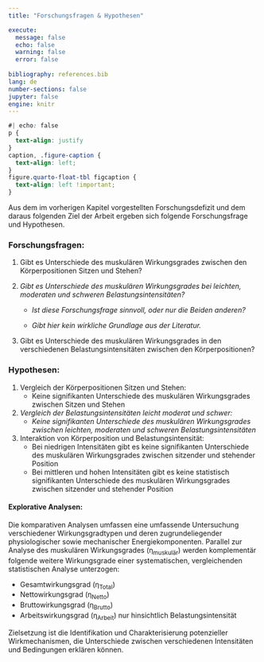 ```yaml
---
title: "Forschungsfragen & Hypothesen"

execute:
  message: false
  echo: false
  warning: false
  error: false
  
bibliography: references.bib
lang: de
number-sections: false  
jupyter: false
engine: knitr
---
```


```css
#| echo: false
p {
  text-align: justify
}
caption, .figure-caption {
  text-align: left;
}
figure.quarto-float-tbl figcaption {
  text-align: left !important;
}

```

Aus dem im vorherigen Kapitel vorgestellten Forschungsdefizit und dem daraus folgenden Ziel der Arbeit ergeben sich folgende Forschungsfrage und Hypothesen.

### Forschungsfragen:

1.  Gibt es Unterschiede des muskulären Wirkungsgrades zwischen den Körperpositionen Sitzen und Stehen?

2.  *Gibt es Unterschiede des muskulären Wirkungsgrades bei leichten, moderaten und schweren Belastungsintensitäten?*

    -   *Ist diese Forschungsfrage sinnvoll, oder nur die Beiden anderen?*

    -   *Gibt hier kein wirkliche Grundlage aus der Literatur.*

3.  Gibt es Unterschiede des muskulären Wirkungsgrades in den verschiedenen Belastungsintensitäten zwischen den Körperpositionen?

### Hypothesen:

1.  Vergleich der Körperpositionen Sitzen und Stehen:
    -   Keine signifikanten Unterschiede des muskulären Wirkungsgrades zwischen Sitzen und Stehen
2.  *Vergleich der Belastungsintensitäten leicht moderat und schwer:*
    -   *Keine signifikanten Unterschiede des muskulären Wirkungsgrades zwischen leichten, moderaten und schweren Belastungsintensitäten*
3.  Interaktion von Körperposition und Belastungsintensität:
    -   Bei niedrigen Intensitäten gibt es keine signifikanten Unterschiede des muskulären Wirkungsgrades zwischen sitzender und stehender Position
    -   Bei mittleren und hohen Intensitäten gibt es keine statistisch signifikanten Unterschiede des muskulären Wirkungsgrades zwischen sitzender und stehender Position

#### Explorative Analysen:

Die komparativen Analysen umfassen eine umfassende Untersuchung verschiedener Wirkungsgradtypen und deren zugrundeliegender physiologischer sowie mechanischer Energiekomponenten. Parallel zur Analyse des muskulären Wirkungsgrades (η~muskulär~) werden komplementär folgende weitere Wirkungsgrade einer systematischen, vergleichenden statistischen Analyse unterzogen:

-   Gesamtwirkungsgrad (η~Total~)
-   Nettowirkungsgrad (η~Netto~)
-   Bruttowirkungsgrad (η~Brutto~)
-   Arbeitswirkungsgrad (η~Arbeit~) nur hinsichtlich Belastungsintensität

Zielsetzung ist die Identifikation und Charakterisierung potenzieller Wirkmechanismen, die Unterschiede zwischen verschiedenen Intensitäten und Bedingungen erklären können.
